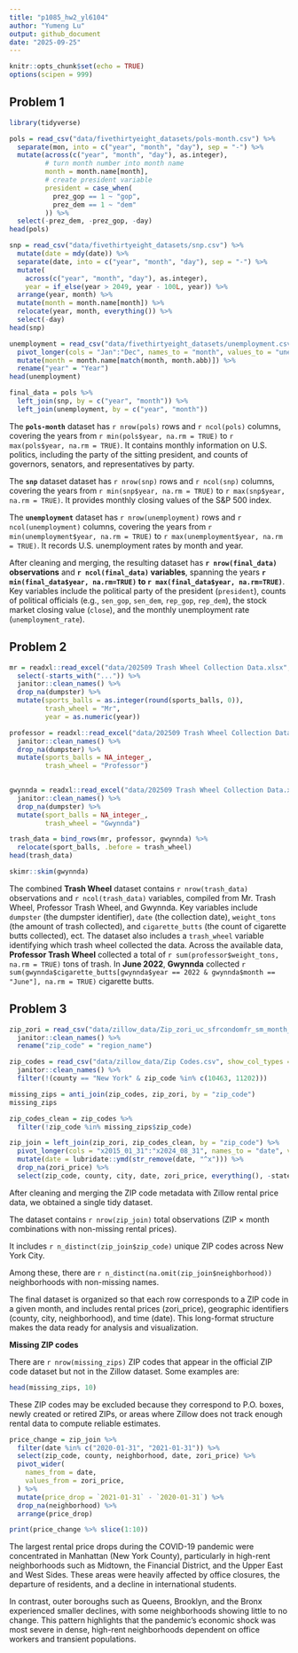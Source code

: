 ```yaml
---
title: "p1085_hw2_yl6104"
author: "Yumeng Lu"
output: github_document
date: "2025-09-25"
---
```


```r
knitr::opts_chunk$set(echo = TRUE)
options(scipen = 999)
```

## Problem 1
```r
library(tidyverse)
```

```r
pols = read_csv("data/fivethirtyeight_datasets/pols-month.csv") %>% 
  separate(mon, into = c("year", "month", "day"), sep = "-") %>% 
  mutate(across(c("year", "month", "day"), as.integer),
         # turn month number into month name
         month = month.name[month],
         # create president variable
         president = case_when(
           prez_gop == 1 ~ "gop",
           prez_dem == 1 ~ "dem"
         )) %>% 
  select(-prez_dem, -prez_gop, -day)
head(pols)
```
```r
snp = read_csv("data/fivethirtyeight_datasets/snp.csv") %>% 
  mutate(date = mdy(date)) %>% 
  separate(date, into = c("year", "month", "day"), sep = "-") %>% 
  mutate(
    across(c("year", "month", "day"), as.integer),
    year = if_else(year > 2049, year - 100L, year)) %>% 
  arrange(year, month) %>% 
  mutate(month = month.name[month]) %>% 
  relocate(year, month, everything()) %>% 
  select(-day) 
head(snp)
```
```r
unemployment = read_csv("data/fivethirtyeight_datasets/unemployment.csv") %>% 
  pivot_longer(cols = "Jan":"Dec", names_to = "month", values_to = "unemployment_rate") %>% 
  mutate(month = month.name[match(month, month.abb)]) %>% 
  rename("year" = "Year")
head(unemployment)
```
```r
final_data = pols %>% 
  left_join(snp, by = c("year", "month")) %>% 
  left_join(unemployment, by = c("year", "month"))
```

The **`pols-month`** dataset has `r nrow(pols)` rows and `r ncol(pols)` columns, covering the years from `r min(pols$year, na.rm = TRUE)` to `r max(pols$year, na.rm = TRUE)`. It contains monthly information on U.S. politics, including the party of the sitting president, and counts of governors, senators, and representatives by party. 

The **`snp`** dataset dataset has `r nrow(snp)` rows and `r ncol(snp)` columns, covering the years from `r min(snp$year, na.rm = TRUE)` to `r max(snp$year, na.rm = TRUE)`. It provides monthly closing values of the S&P 500 index. 

The **`unemployment`** dataset has `r nrow(unemployment)` rows and `r ncol(unemployment)` columns, covering the years from `r min(unemployment$year, na.rm = TRUE)` to `r max(unemployment$year, na.rm = TRUE)`. It records U.S. unemployment rates by month and year.

After cleaning and merging, the resulting dataset has **`r nrow(final_data)` observations** and **`r ncol(final_data)` variables**, spanning the years **`r min(final_data$year, na.rm=TRUE)` to `r max(final_data$year, na.rm=TRUE)`**. Key variables include the political party of the president (`president`), counts of political officials (e.g., `sen_gop`, `sen_dem`, `rep_gop`, `rep_dem`), the stock market closing value (`close`), and the monthly unemployment rate (`unemployment_rate`).


## Problem 2
```r
mr = readxl::read_excel("data/202509 Trash Wheel Collection Data.xlsx", sheet = "Mr. Trash Wheel", skip = 1) %>% 
  select(-starts_with("...")) %>% 
  janitor::clean_names() %>% 
  drop_na(dumpster) %>% 
  mutate(sports_balls = as.integer(round(sports_balls, 0)),
         trash_wheel = "Mr",
         year = as.numeric(year))

professor = readxl::read_excel("data/202509 Trash Wheel Collection Data.xlsx", sheet = "Professor Trash Wheel", skip = 1) %>% 
  janitor::clean_names() %>% 
  drop_na(dumpster) %>% 
  mutate(sports_balls = NA_integer_,
         trash_wheel = "Professor")
  

gwynnda = readxl::read_excel("data/202509 Trash Wheel Collection Data.xlsx", sheet = "Gwynns Falls Trash Wheel", skip = 1) %>% 
  janitor::clean_names() %>% 
  drop_na(dumpster) %>% 
  mutate(sport_balls = NA_integer_,
         trash_wheel = "Gwynnda") 

trash_data = bind_rows(mr, professor, gwynnda) %>% 
  relocate(sport_balls, .before = trash_wheel)
head(trash_data)

skimr::skim(gwynnda)
```
The combined **Trash Wheel** dataset contains `r nrow(trash_data)` observations and `r ncol(trash_data)` variables, compiled from Mr. Trash Wheel, Professor Trash Wheel, and Gwynnda. Key variables include `dumpster` (the dumpster identifier), `date` (the collection date), `weight_tons` (the amount of trash collected), and `cigarette_butts` (the count of cigarette butts collected), ect. The dataset also includes a `trash_wheel` variable identifying which trash wheel collected the data. Across the available data, **Professor Trash Wheel** collected a total of `r sum(professor$weight_tons, na.rm = TRUE)` tons of trash. In **June 2022**, **Gwynnda** collected `r sum(gwynnda$cigarette_butts[gwynnda$year == 2022 & gwynnda$month == "June"], na.rm = TRUE)` cigarette butts.


## Problem 3
```r
zip_zori = read_csv("data/zillow_data/Zip_zori_uc_sfrcondomfr_sm_month_NYC.csv", show_col_types = FALSE, na = c(".", "NA", "")) %>%
  janitor::clean_names() %>% 
  rename("zip_code" = "region_name")

zip_codes = read_csv("data/zillow_data/Zip Codes.csv", show_col_types = FALSE, na = c(".", "NA", "")) %>%
  janitor::clean_names() %>% 
  filter(!(county == "New York" & zip_code %in% c(10463, 11202)))

missing_zips = anti_join(zip_codes, zip_zori, by = "zip_code")
missing_zips

zip_codes_clean = zip_codes %>%
  filter(!zip_code %in% missing_zips$zip_code)

zip_join = left_join(zip_zori, zip_codes_clean, by = "zip_code") %>% 
  pivot_longer(cols = "x2015_01_31":"x2024_08_31", names_to = "date", values_to = "zori_price") %>%
  mutate(date = lubridate::ymd(str_remove(date, "^x"))) %>% 
  drop_na(zori_price) %>% 
  select(zip_code, county, city, date, zori_price, everything(), -state)

```
After cleaning and merging the ZIP code metadata with Zillow rental price data, we obtained a single tidy dataset.

The dataset contains `r nrow(zip_join)` total observations (ZIP × month combinations with non-missing rental prices).

It includes `r n_distinct(zip_join$zip_code)` unique ZIP codes across New York City.

Among these, there are `r n_distinct(na.omit(zip_join$neighborhood))` neighborhoods with non-missing names.

The final dataset is organized so that each row corresponds to a ZIP code in a given month, and includes rental prices (zori_price), geographic identifiers (county, city, neighborhood), and time (date). This long-format structure makes the data ready for analysis and visualization.

**Missing ZIP codes**

There are `r nrow(missing_zips)` ZIP codes that appear in the official ZIP code dataset but not in the Zillow dataset.
Some examples are:
```r
head(missing_zips, 10)
```

These ZIP codes may be excluded because they correspond to P.O. boxes, newly created or retired ZIPs, or areas where Zillow does not track enough rental data to compute reliable estimates.


```r
price_change = zip_join %>%
  filter(date %in% c("2020-01-31", "2021-01-31")) %>%
  select(zip_code, county, neighborhood, date, zori_price) %>%
  pivot_wider(
    names_from = date, 
    values_from = zori_price,
  ) %>%
  mutate(price_drop = `2021-01-31` - `2020-01-31`) %>%
  drop_na(neighborhood) %>% 
  arrange(price_drop)

print(price_change %>% slice(1:10))
```
The largest rental price drops during the COVID-19 pandemic were concentrated in Manhattan (New York County), particularly in high-rent neighborhoods such as Midtown, the Financial District, and the Upper East and West Sides. These areas were heavily affected by office closures, the departure of residents, and a decline in international students.

In contrast, outer boroughs such as Queens, Brooklyn, and the Bronx experienced smaller declines, with some neighborhoods showing little to no change. This pattern highlights that the pandemic’s economic shock was most severe in dense, high-rent neighborhoods dependent on office workers and transient populations.
